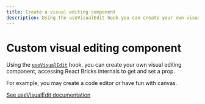 ```yaml
---
title: Create a visual editing component
description: Using the useVisualEdit hook you can create your own visual editing component
---
```


# Custom visual editing component

Using the [`useVisualEdit`](/api-reference/hooks/use-visual-edit) hook, you can create your own visual editing component, accessing React Bricks internals to get and set a prop.

For example, you may create a code editor or have fun with canvas.

[See useVisualEdit documentation](/api-reference/hooks/use-visual-edit)
